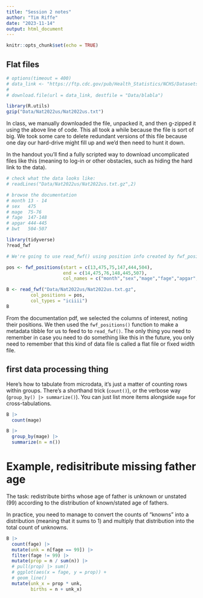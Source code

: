 ```yaml
---
title: "Session 2 notes"
author: "Tim Riffe"
date: "2023-11-14"
output: html_document
---
```


```r
knitr::opts_chunk$set(echo = TRUE)
```

## Flat files

```r
# options(timeout = 400)
# data_link <- "https://ftp.cdc.gov/pub/Health_Statistics/NCHS/Datasets/DVS/natality/Nat2022us.zip"
# 
# download.file(url = data_link, destfile = "Data/blabla")

library(R.utils)
gzip("Data/Nat2022us/Nat2022us.txt")
```

In class, we manually downloaded the file, unpacked it, and then g-zipped it using the above line of code. This all took a while because the file is sort of big. We took some care to delete redundant versions of this file because one day our hard-drive might fill up and we'd then need to hunt it down.

In the handout you'll find a fully scripted way to download uncomplicated files like this (meaning to log-in or other obstacles, such as hiding the hard link to the data).

```r
# check what the data looks like:
# readLines("Data/Nat2022us/Nat2022us.txt.gz",2)

# browse the documentation
# month 13 - 14
# sex   475
# mage  75-76
# fage  147-148
# apgar 444-445
# bwt   504-507

library(tidyverse)
?read_fwf

# We're going to use read_fwf() using position info created by fwf_positions()

pos <- fwf_positions(start = c(13,475,75,147,444,504),
                     end = c(14,475,76,148,445,507),
                     col_names = c("month","sex","mage","fage","apgar","bwt"))

B <- read_fwf("Data/Nat2022us/Nat2022us.txt.gz",
         col_positions = pos,
         col_types = "iciiii")
B
```

From the documentation pdf, we selected the columns of interest, noting their positions. We then used the `fwf_positions()` function to make a metadata tibble for us to feed to to `read_fwf()`. The only thing you need to remember in case you need to do something like this in the future, you only need to remember that this kind of data file is called a flat file or fixed width file.

## first data processing thing

Here's how to tabulate from microdata, it's just a matter of counting rows within groups. There's a shorthand trick (`count()`), or the verbose way (`group_by() |> summarize()`). You can just list more items alongside `mage` for cross-tabulations.
```r
B |> 
  count(mage)

B |> 
  group_by(mage) |> 
  summarize(n = n())
```

# Example, redisitribute missing father age


The task: redistribute births whose age of father is unknown or unstated (99) according to the distribution of known/stated age of fathers.

In practice, you need to manage to convert the counts of "knowns" into a distribution (meaning that it sums to 1) and multiply that distribution into the total count of unknowns.
```r

B |> 
  count(fage) |> 
  mutate(unk = n[fage == 99]) |> 
  filter(fage != 99) |> 
  mutate(prop = n / sum(n)) |>  
  # pull(prop) |> sum()
  # ggplot(aes(x = fage, y = prop)) +
  # geom_line()
  mutate(unk_x = prop * unk,
         births = n + unk_x) 
```







